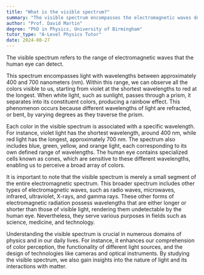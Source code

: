 ```yaml
---
title: "What is the visible spectrum?"
summary: "The visible spectrum encompasses the electromagnetic waves detectable by the human eye, representing the portion of light that humans can perceive."
author: "Prof. David Martin"
degree: "PhD in Physics, University of Birmingham"
tutor_type: "A-Level Physics Tutor"
date: 2024-08-27
---
```


The visible spectrum refers to the range of electromagnetic waves that the human eye can detect.

This spectrum encompasses light with wavelengths between approximately $400$ and $700$ nanometers (nm). Within this range, we can observe all the colors visible to us, starting from violet at the shortest wavelengths to red at the longest. When white light, such as sunlight, passes through a prism, it separates into its constituent colors, producing a rainbow effect. This phenomenon occurs because different wavelengths of light are refracted, or bent, by varying degrees as they traverse the prism.

Each color in the visible spectrum is associated with a specific wavelength. For instance, violet light has the shortest wavelength, around $400$ nm, while red light has the longest, approximately $700$ nm. The spectrum also includes blue, green, yellow, and orange light, each corresponding to its own defined range of wavelengths. The human eye contains specialized cells known as cones, which are sensitive to these different wavelengths, enabling us to perceive a broad array of colors.

It is important to note that the visible spectrum is merely a small segment of the entire electromagnetic spectrum. This broader spectrum includes other types of electromagnetic waves, such as radio waves, microwaves, infrared, ultraviolet, X-rays, and gamma rays. These other forms of electromagnetic radiation possess wavelengths that are either longer or shorter than those of visible light, rendering them undetectable by the human eye. Nevertheless, they serve various purposes in fields such as science, medicine, and technology.

Understanding the visible spectrum is crucial in numerous domains of physics and in our daily lives. For instance, it enhances our comprehension of color perception, the functionality of different light sources, and the design of technologies like cameras and optical instruments. By studying the visible spectrum, we also gain insights into the nature of light and its interactions with matter.
    